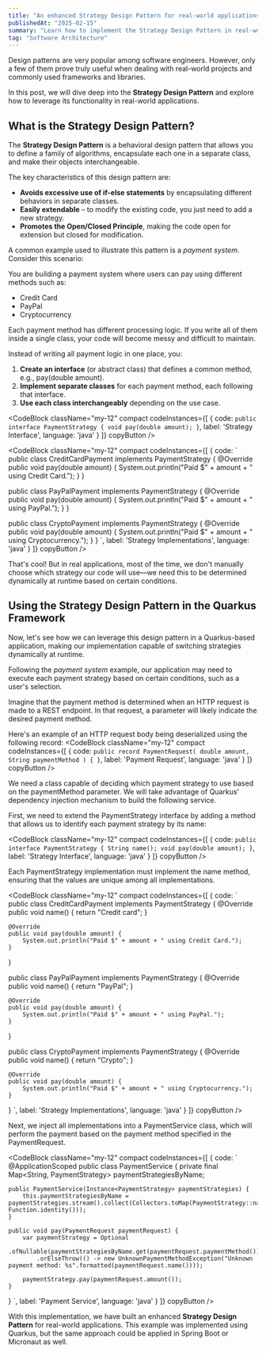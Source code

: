 ```yaml
---
title: "An enhanced Strategy Design Pattern for real-world applications"
publishedAt: "2025-02-15"
summary: "Learn how to implement the Strategy Design Pattern in real-world applications using Quarkus, with dynamic strategy selection at runtime."
tag: "Software Architecture"
---
```


Design patterns are very popular among software engineers. However, only a few of them prove truly useful when dealing with real-world projects and commonly used frameworks and libraries.

In this post, we will dive deep into the **Strategy Design Pattern** and explore how to leverage its functionality in real-world applications.

## What is the Strategy Design Pattern?
The **Strategy Design Pattern** is a behavioral design pattern that allows you to define a family of algorithms, encapsulate each one in a separate class, and make their objects interchangeable.

The key characteristics of this design pattern are:
- **Avoids excessive use of if-else statements** by encapsulating different behaviors in separate classes.
- **Easily extendable** – to modify the existing code, you just need to add a new strategy.
- **Promotes the Open/Closed Principle**, making the code open for extension but closed for modification.

A common example used to illustrate this pattern is a _payment system_. Consider this scenario:

You are building a payment system where users can pay using different methods such as:
-   Credit Card
-   PayPal
-   Cryptocurrency

Each payment method has different processing logic. If you write all of them inside a single class, your code will become messy and difficult to maintain.

Instead of writing all payment logic in one place, you:

1. **Create an interface** (or abstract class) that defines a common method, e.g., <InlineCode>pay(double amount)</InlineCode>.
2. **Implement separate classes** for each payment method, each following that interface.
3. **Use each class interchangeably** depending on the use case.

<CodeBlock className="my-12"
           compact
           codeInstances={[
               {
                   code: `
public interface PaymentStrategy {
    void pay(double amount);
}
                   `,
                   label: 'Strategy Interface',
                   language: 'java'
               }
           ]}
           copyButton
/>

<CodeBlock className="my-12"
           compact
           codeInstances={[
               {
                   code: `
public class CreditCardPayment implements PaymentStrategy {
    @Override
    public void pay(double amount) {
        System.out.println("Paid $" + amount + " using Credit Card.");
    }
}

public class PayPalPayment implements PaymentStrategy {
    @Override
    public void pay(double amount) {
        System.out.println("Paid $" + amount + " using PayPal.");
    }
}

public class CryptoPayment implements PaymentStrategy {
    @Override
    public void pay(double amount) {
        System.out.println("Paid $" + amount + " using Cryptocurrency.");
    }
}
                        `,
                   label: 'Strategy Implementations',
                   language: 'java'
               }
           ]}
           copyButton
/>

That's cool! But in real applications, most of the time, we don't manually choose which strategy our code will use—we need this to be determined dynamically at runtime based on certain conditions.

## Using the Strategy Design Pattern in the Quarkus Framework
Now, let's see how we can leverage this design pattern in a Quarkus-based application, making our implementation capable of switching strategies dynamically at runtime.

Following the _payment system_ example, our application may need to execute each payment strategy based on certain conditions, such as a user's selection.

Imagine that the payment method is determined when an HTTP request is made to a REST endpoint. In that request, a parameter will likely indicate the desired payment method.

Here's an example of an HTTP request body being deserialized using the following record:
<CodeBlock className="my-12"
           compact
           codeInstances={[
               {
                   code: `
public record PaymentRequest(
    double amount,
    String paymentMethod
) {
}
                        `,
                   label: 'Payment Request',
                   language: 'java'
               }
           ]}
           copyButton
/>

We need a class capable of deciding which payment strategy to use based on the <InlineCode>paymentMethod</InlineCode> parameter. We will take advantage of Quarkus' dependency injection mechanism to build the following service.

First, we need to extend the <InlineCode>PaymentStrategy</InlineCode> interface by adding a method that allows us to identify each payment strategy by its name:

<CodeBlock className="my-12"
           compact
           codeInstances={[
               {
                   code: `
public interface PaymentStrategy {
    String name();
    void pay(double amount);
}
                        `,
                   label: 'Strategy Interface',
                   language: 'java'
               }
           ]}
           copyButton
/>

Each <InlineCode>PaymentStrategy</InlineCode> implementation must implement the <InlineCode>name</InlineCode> method, ensuring that the values are unique among all implementations.

<CodeBlock className="my-12"
           compact
           codeInstances={[
               {
                   code: `
public class CreditCardPayment implements PaymentStrategy {
    @Override
    public void name() {
        return "Credit card";
    }

    @Override
    public void pay(double amount) {
        System.out.println("Paid $" + amount + " using Credit Card.");
    }
}

public class PayPalPayment implements PaymentStrategy {
    @Override
    public void name() {
        return "PayPal";
    }

    @Override
    public void pay(double amount) {
        System.out.println("Paid $" + amount + " using PayPal.");
    }
}

public class CryptoPayment implements PaymentStrategy {
    @Override
    public void name() {
        return "Crypto";
    }

    @Override
    public void pay(double amount) {
        System.out.println("Paid $" + amount + " using Cryptocurrency.");
    }
}
                        `,
                   label: 'Strategy Implementations',
                   language: 'java'
               }
           ]}
           copyButton
/>

Next, we inject all implementations into a <InlineCode>PaymentService</InlineCode> class, which will perform the payment based on the payment method specified in the <InlineCode>PaymentRequest</InlineCode>.

<CodeBlock className="my-12"
           compact
           codeInstances={[
               {
                   code: `
@ApplicationScoped
public class PaymentService {
    private final Map<String, PaymentStrategy> paymentStrategiesByName;

    public PaymentService(Instance<PaymentStrategy> paymentStrategies) {
        this.paymentStrategiesByName = paymentStrategies.stream().collect(Collectors.toMap(PaymentStrategy::name, Function.identity()));
    }

    public void pay(PaymentRequest paymentRequest) {
        var paymentStrategy = Optional
            .ofNullable(paymentStrategiesByName.get(paymentRequest.paymentMethod()))
            .orElseThrow(() -> new UnknownPaymentMethodException("Unknown payment method: %s".formatted(paymentRequest.name())));

        paymentStrategy.pay(paymentRequest.amount());
    }
}
                        `,
                   label: 'Payment Service',
                   language: 'java'
               }
           ]}
           copyButton
/>

With this implementation, we have built an enhanced **Strategy Design Pattern** for real-world applications. This example was implemented using Quarkus, but the same approach could be applied in Spring Boot or Micronaut as well.